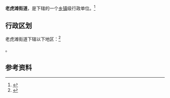 {{中国乡级行政区
|景观照片文件名 = 老虎滩风光 - panoramio.jpg
|景观照片描述 = 
|汉语拼音 = 
|其他语言 = 
|其他语言名称 = 
|旧称 = 
|地名出处 = [[老虎滩湾|老虎滩湾]]
|位置图文件名 = 
|位置图描述 = 
|自定义图片= 
|建置时间 = 
|政府驻地 = 
|毗邻 = 
|总面积 = 
|总人口 = 
|总人口年份 = 
|户籍人口 = 
|户籍人口年份 = 
|常住人口 = 
|常住人口年份 = 
|人口密度 = 
|GDP = 
|GDP年份 = 
|邮政编码 = 
|电话区号 = 411
|官方网站 = 
|网站名称 = 
|21/02/02/012/000}}

'''老虎滩街道'''，是{{PRC admin/fullname|21/02/02/012/000|3}}下辖的一个[[乡镇|乡镇]]级行政单位。<ref>{{PRC admin/ref sgc|{{PRC admin/parent|21/02/02/012/000}}}}</ref>

== 行政区划 ==

老虎滩街道下辖以下地区：<ref>{{PRC admin/ref sgc|21/02/02/012/000}}</ref>

{{PRC admin/children|21/02/02/012/000}}。

== 参考资料 ==

{{reflist}}

{{行政区划小作品}}
{{PRC admin/navcat|21/02/02/012/000}}